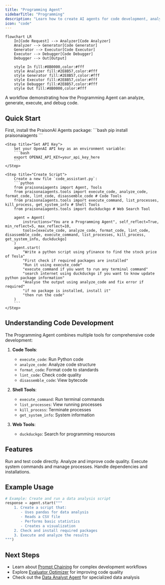 ```yaml
---
title: "Programming Agent"
sidebarTitle: "Programming"
description: "Learn how to create AI agents for code development, analysis, and execution."
icon: "code"
---
```


```mermaid
flowchart LR
    In[Code Request] --> Analyzer[Code Analyzer]
    Analyzer --> Generator[Code Generator]
    Generator --> Executor[Code Executor]
    Executor --> Debugger[Code Debugger]
    Debugger --> Out[Output]
    
    style In fill:#8B0000,color:#fff
    style Analyzer fill:#2E8B57,color:#fff
    style Generator fill:#2E8B57,color:#fff
    style Executor fill:#2E8B57,color:#fff
    style Debugger fill:#2E8B57,color:#fff
    style Out fill:#8B0000,color:#fff
```

A workflow demonstrating how the Programming Agent can analyze, generate, execute, and debug code.

## Quick Start

<Steps>
    <Step title="Install Package">
        First, install the PraisonAI Agents package:
        ```bash
        pip install praisonaiagents
        ```
    </Step>

    <Step title="Set API Key">
        Set your OpenAI API key as an environment variable:
        ```bash
        export OPENAI_API_KEY=your_api_key_here
        ```
    </Step>

    <Step title="Create Script">
        Create a new file `code_assistant.py`:
        ```python
        from praisonaiagents import Agent, Tools
        from praisonaiagents.tools import execute_code, analyze_code, format_code, lint_code, disassemble_code # Code Tools
        from praisonaiagents.tools import execute_command, list_processes, kill_process, get_system_info # Shell Tools
        from praisonaiagents.tools import duckduckgo # Web Search Tool

        agent = Agent(
            instructions="You are a Programming Agent", self_reflect=True, min_reflect=5, max_reflect=10, 
            tools=[execute_code, analyze_code, format_code, lint_code, disassemble_code, execute_command, list_processes, kill_process, get_system_info, duckduckgo]
        )
        agent.start(
            "Write a python script using yfinance to find the stock price of Tesla"
            "First check if required packages are installed"
            "Run it using execute_code"
            "execute_command if you want to run any terminal command"
            "search internet using duckduckgo if you want to know update python package information"
            "Analyse the output using analyze_code and fix error if required"
            "if no package is installed, install it"
            "then run the code"
        )
        ```
    </Step>
</Steps>

## Understanding Code Development

The Programming Agent combines multiple tools for comprehensive code development:

1. **Code Tools**:
   - `execute_code`: Run Python code
   - `analyze_code`: Analyze code structure
   - `format_code`: Format code to standards
   - `lint_code`: Check code quality
   - `disassemble_code`: View bytecode

2. **Shell Tools**:
   - `execute_command`: Run terminal commands
   - `list_processes`: View running processes
   - `kill_process`: Terminate processes
   - `get_system_info`: System information

3. **Web Tools**:
   - `duckduckgo`: Search for programming resources

## Features

<CardGroup cols={2}>
  <Card title="Code Execution" icon="play">
    Run and test code directly.
  </Card>
  <Card title="Code Analysis" icon="magnifying-glass-code">
    Analyze and improve code quality.
  </Card>
  <Card title="System Integration" icon="terminal">
    Execute system commands and manage processes.
  </Card>
  <Card title="Package Management" icon="box">
    Handle dependencies and installations.
  </Card>
</CardGroup>

## Example Usage

```python
# Example: Create and run a data analysis script
response = agent.start("""
    1. Create a script that:
       - Uses pandas for data analysis
       - Reads a CSV file
       - Performs basic statistics
       - Creates a visualization
    2. Check and install required packages
    3. Execute and analyze the results
""")
```

## Next Steps

- Learn about [Prompt Chaining](/features/promptchaining) for complex development workflows
- Explore [Evaluator Optimizer](/features/evaluator-optimiser) for improving code quality
- Check out the [Data Analyst Agent](/agents/data-analyst) for specialized data analysis
